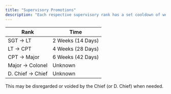 ```yaml
---
title: "Supervisory Promotions"
description: "Each respective supervisory rank has a set cooldown of weeks-in-rank to be promoted to any rank above Sergeant."
---
```


| Rank               | Time              |
| ------------------ | ----------------- |
| SGT -\> LT         | 2 Weeks (14 Days) |
| LT -\> CPT         | 4 Weeks (28 Days) |
| CPT -\> Major      | 6 Weeks (42 Days) |
| Major -\> Colonel  | Unknown           |
| D. Chief -\> Chief | Unknown           |

<Info>
  This may be disregarded or voided by the Chief (or D. Chief) when needed.
</Info>